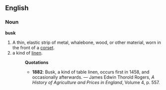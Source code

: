 ==English==
===Noun===
'''busk'''
#A thin, elastic strip of metal, whalebone, wood, or other material, worn in the front of a [[corset]].
#a kind of [[linen]].
#:'''Quotations'''
#:*'''1882''': Busk, a kind of table linen, occurs first in 1458, and occasionally afterwards. &mdash; James Edwin Thorold Rogers, ''A History of Agriculture and Prices in England'', Volume 4, p. 557.